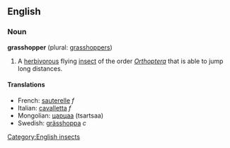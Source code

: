 ==English==
===Noun===
'''grasshopper''' (plural: [[grasshoppers]])

#A [[herbivorous]] flying [[insect]] of the order ''[[Orthoptera]]'' that is able to jump long distances.

====Translations====
*French: [[sauterelle]] ''f''
*Italian: [[cavalletta]] ''f''
*Mongolian: [[царцаа]] (tsartsaa)
*Swedish: [[grässhoppa]] ''c''

[[Category:English insects]]
